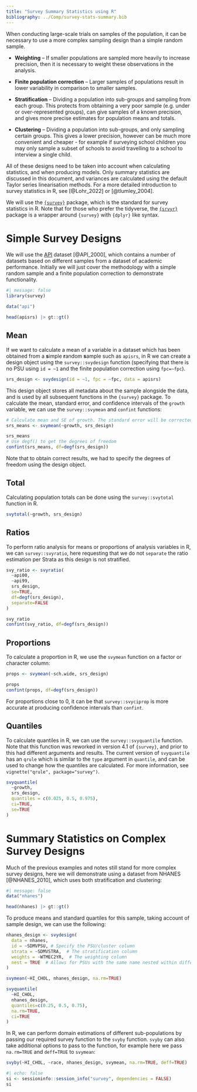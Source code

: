 ```yaml
---
title: "Survey Summary Statistics using R"
bibliography: ../Comp/survey-stats-summary.bib
---
```


When conducting large-scale trials on samples of the population, it can be necessary to use a more complex sampling design than a simple random sample.

-   **Weighting** – If smaller populations are sampled more heavily to increase precision, then it is necessary to weight these observations in the analysis.

-   **Finite population correction** – Larger samples of populations result in lower variability in comparison to smaller samples.

-   **Stratification** – Dividing a population into sub-groups and sampling from each group. This protects from obtaining a very poor sample (e.g. under or over-represented groups), can give samples of a known precision, and gives more precise estimates for population means and totals.

-   **Clustering** – Dividing a population into sub-groups, and only sampling certain groups. This gives a lower precision, however can be much more convenient and cheaper - for example if surveying school children you may only sample a subset of schools to avoid travelling to a school to interview a single child.

All of these designs need to be taken into account when calculating statistics, and when producing models. Only summary statistics are discussed in this document, and variances are calculated using the default Taylor series linearisation methods. For a more detailed introduction to survey statistics in R, see [@Lohr_2022] or [@tlumley_2004].

We will use the [`{survey}`](https://cran.r-project.org/web/packages/survey/index.html) package, which is the standard for survey statistics in R. Note that for those who prefer the tidyverse, the [`{srvyr}`](https://cran.r-project.org/web/packages/srvyr/index.html) package is a wrapper around `{survey}` with `{dplyr}` like syntax.

# Simple Survey Designs

We will use the [API]((https://r-survey.r-forge.r-project.org/survey/html/api.html)) dataset [@API_2000], which contains a number of datasets based on different samples from a dataset of academic performance. Initially we will just cover the methodology with a simple random sample and a finite population correction to demonstrate functionality.

```r
#| message: false
library(survey)

data("api")

head(apisrs) |> gt::gt()
```

## Mean

If we want to calculate a mean of a variable in a dataset which has been obtained from a **s**imple **r**andom **s**ample such as `apisrs`, in R we can create a design object using the `survey::svydesign` function (specifying that there is no PSU using `id = ~1` and the finite population correction using `fpc=~fpc`).

```r
srs_design <- svydesign(id = ~1, fpc = ~fpc, data = apisrs)
```

This design object stores all metadata about the sample alongside the data, and is used by all subsequent functions in the `{survey}` package. To calculate the mean, standard error, and confidence intervals of the `growth` variable, we can use the `survey::svymean` and `confint` functions:

```r
# Calculate mean and SE of growth. The standard error will be corrected by the finite population correction specified in the design
srs_means <- svymean(~growth, srs_design)

srs_means
# Use degf() to get the degrees of freedom
confint(srs_means, df=degf(srs_design))
```

Note that to obtain correct results, we had to specify the degrees of freedom using the design object.

## Total

Calculating population totals can be done using the `survey::svytotal` function in R.

```r
svytotal(~growth, srs_design)
```

## Ratios

To perform ratio analysis for means or proportions of analysis variables in R, we can `survey::svyratio`, here requesting that we do not `separate` the ratio estimation per Strata as this design is not stratified.

```r
svy_ratio <- svyratio(
  ~api00,
  ~api99,
  srs_design,
  se=TRUE,
  df=degf(srs_design),
  separate=FALSE
)

svy_ratio
confint(svy_ratio, df=degf(srs_design))
```

## Proportions

To calculate a proportion in R, we use the `svymean` function on a factor or character column:

```r
props <- svymean(~sch.wide, srs_design)

props
confint(props, df=degf(srs_design))
```

For proportions close to 0, it can be that `survey::svyciprop` is more accurate at producing confidence intervals than `confint`.

## Quantiles

To calculate quantiles in R, we can use the `survey::svyquantile` function. Note that this function was reworked in version 4.1 of `{survey}`, and prior to this had different arguments and results. The current version of `svyquantile` has an `qrule` which is similar to the `type` argument in `quantile`, and can be used to change how the quantiles are calculated. For more information, see `vignette("qrule", package="survey")`.

```r
svyquantile(
  ~growth,
  srs_design,
  quantiles = c(0.025, 0.5, 0.975),
  ci=TRUE,
  se=TRUE
)
```

# Summary Statistics on Complex Survey Designs

Much of the previous examples and notes still stand for more complex survey designs, here we will demonstrate using a dataset from NHANES [@NHANES_2010], which uses both stratification and clustering:

```r
#| message: false
data("nhanes")

head(nhanes) |> gt::gt()
```

To produce means and standard quartiles for this sample, taking account of sample design, we can use the following:

```r
nhanes_design <- svydesign(
  data = nhanes,
  id = ~SDMVPSU, # Specify the PSU/cluster column
  strata = ~SDMVSTRA,  # The stratification column
  weights = ~WTMEC2YR,  # The weighting column
  nest = TRUE  # Allows for PSUs with the same name nested within different strata
)

svymean(~HI_CHOL, nhanes_design, na.rm=TRUE)

svyquantile(
  ~HI_CHOL,
  nhanes_design,
  quantiles=c(0.25, 0.5, 0.75),
  na.rm=TRUE,
  ci=TRUE
)
```

In R, we can perform domain estimations of different sub-populations by passing our required survey function to the `svyby` function. `svyby` can also take additional options to pass to the function, for example here we pass `na.rm=TRUE` and `deff=TRUE` to `svymean`:

```r
svyby(~HI_CHOL, ~race, nhanes_design, svymean, na.rm=TRUE, deff=TRUE)
```

::: {.callout-note collapse="true" title="Session Info"}
```r
#| echo: false
si <- sessioninfo::session_info("survey", dependencies = FALSE)
si
```
:::
